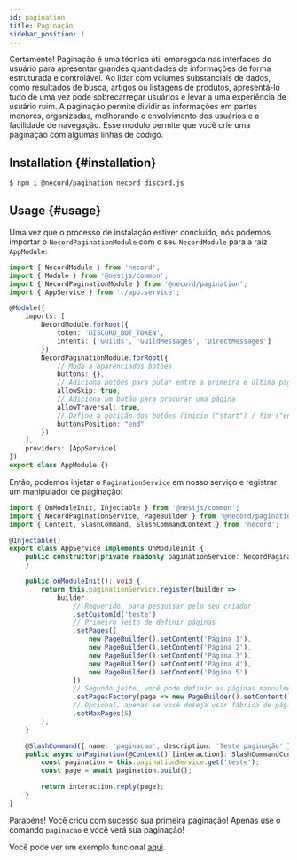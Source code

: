 ```yaml
---
id: pagination
title: Paginação
sidebar_position: 1
---
```


Certamente! Paginação é uma técnica útil empregada nas interfaces do usuário para apresentar grandes quantidades de informações de forma estruturada e controlável. Ao lidar com volumes substanciais de dados, como resultados de busca, artigos ou listagens de produtos, apresentá-lo tudo de uma vez pode sobrecarregar usuários e levar a uma experiência de usuário ruim. A paginação permite dividir as informações em partes menores, organizadas,
melhorando o envolvimento dos usuários e a facilidade de navegação. Esse modulo permite que você crie uma paginação com algumas linhas de código.

## Installation {#installation}

```bash npm2yarn
$ npm i @necord/pagination necord discord.js
```

## Usage {#usage}

Uma vez que o processo de instalação estiver concluído, nós podemos importar o `NecordPaginationModule` com o seu `NecordModule` para a raiz `AppModule`:

```typescript
import { NecordModule } from 'necord';
import { Module } from '@nestjs/common';
import { NecordPaginationModule } from '@necord/pagination';
import { AppService } from './app.service';

@Module({
    imports: [
        NecordModule.forRoot({
            token: 'DISCORD_BOT_TOKEN',
            intents: ['Guilds', 'GuildMessages', 'DirectMessages']
        }),
        NecordPaginationModule.forRoot({
            // Muda a aparênciados botões
            buttons: {},
            // Adiciona botões para pular entre a primeira e última página
            allowSkip: true,
            // Adiciona um botão para procurar uma página
            allowTraversal: true,
            // Define a pocição dos botões (inicio ("start") / fim ("end"))
            buttonsPosition: "end"
        })
    ],
    providers: [AppService]
})
export class AppModule {}
```

Então, podemos injetar o `PaginationService` em nosso serviço e registrar um manipulador de paginação:

```typescript
import { OnModuleInit, Injectable } from '@nestjs/common';
import { NecordPaginationService, PageBuilder } from '@necord/pagination';
import { Context, SlashCommand, SlashCommandContext } from 'necord';

@Injectable()
export class AppService implements OnModuleInit {
    public constructor(private readonly paginationService: NecordPaginationService) {
    }

    public onModuleInit(): void {
        return this.paginationService.register(builder =>
            builder
                // Requerido, para pesquisar pelo seu criador
                .setCustomId('teste')
                // Primeiro jeito de definir páginas
                .setPages([
                    new PageBuilder().setContent('Página 1'),
                    new PageBuilder().setContent('Página 2'),
                    new PageBuilder().setContent('Página 3'),
                    new PageBuilder().setContent('Página 4'),
                    new PageBuilder().setContent('Página 5')
                ])
                // Segundo jeito, você pode definir as páginas manualmente usando o método `setPages`
                .setPagesFactory(page => new PageBuilder().setContent(`Página ${page}`))
                // Opcional, apenas se você deseja usar fábrica de páginas
                .setMaxPages(5)
        );
    }

    @SlashCommand({ name: 'paginacao', description: 'Teste paginação' })
    public async onPagination(@Context() [interaction]: SlashCommandContext) {
        const pagination = this.paginationService.get('teste');
        const page = await pagination.build();

        return interaction.reply(page);
    }
}
```

Parabéns! Você criou com sucesso sua primeira paginação!
Apenas use o comando `paginacao` e você verá sua paginação!

Você pode ver um exemplo funcional [aqui](https://github.com/necordjs/examples/tree/master/06-pagination).
